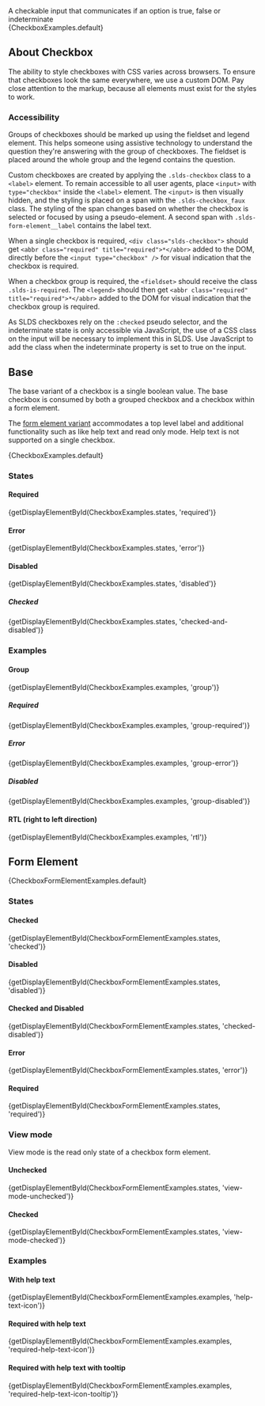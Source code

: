
<div className="doc lead">
  A checkable input that communicates if an option is true, false or indeterminate
</div>

<CodeView exampleOnly>
  {CheckboxExamples.default}
</CodeView>

## About Checkbox

The ability to style checkboxes with CSS varies across browsers. To ensure that checkboxes look the same everywhere, we use a custom DOM. Pay close attention to the markup, because all elements must exist for the styles to work.

### Accessibility

Groups of checkboxes should be marked up using the fieldset and legend element. This helps someone using assistive technology to understand the question they're answering with the group of checkboxes. The fieldset is placed around the whole group and the legend contains the question.

Custom checkboxes are created by applying the `.slds-checkbox` class to a `<label>` element. To remain accessible to all user agents, place `<input>` with `type="checkbox"` inside the `<label>` element. The `<input>` is then visually hidden, and the styling is placed on a span with the `.slds-checkbox_faux` class. The styling of the span changes based on whether the checkbox is selected or focused by using a pseudo-element. A second span with `.slds-form-element__label` contains the label text.

When a single checkbox is required, `<div class="slds-checkbox">` should get `<abbr class="required" title="required">*</abbr>` added to the DOM, directly before the `<input type="checkbox" />` for visual indication that the checkbox is required.

When a checkbox group is required, the `<fieldset>` should receive the class `.slds-is-required`. The `<legend>` should then get `<abbr class="required" title="required">*</abbr>` added to the DOM for visual indication that the checkbox group is required.

As SLDS checkboxes rely on the `:checked` pseudo selector, and the indeterminate state is only accessible via JavaScript, the use of a CSS class on the input will be necessary to implement this in SLDS. Use JavaScript to add the class when the indeterminate property is set to true on the input.

## Base

The base variant of a checkbox is a single boolean value. The base checkbox is consumed by both a grouped checkbox and a checkbox within a form element.

The [form element variant](#Form-Element) accommodates a top level label and additional functionality such as like help text and read only mode. Help text is not supported on a single checkbox.

<CodeView>
  {CheckboxExamples.default}
</CodeView>

### States

#### Required

<CodeView>
  {getDisplayElementById(CheckboxExamples.states, 'required')}
</CodeView>

#### Error

<CodeView>
  {getDisplayElementById(CheckboxExamples.states, 'error')}
</CodeView>

#### Disabled

<CodeView>
  {getDisplayElementById(CheckboxExamples.states, 'disabled')}
</CodeView>

##### Checked

<CodeView>
  {getDisplayElementById(CheckboxExamples.states, 'checked-and-disabled')}
</CodeView>

### Examples

#### Group

<CodeView>
  {getDisplayElementById(CheckboxExamples.examples, 'group')}
</CodeView>

##### Required

<CodeView>
  {getDisplayElementById(CheckboxExamples.examples, 'group-required')}
</CodeView>

##### Error

<CodeView>
  {getDisplayElementById(CheckboxExamples.examples, 'group-error')}
</CodeView>

##### Disabled

<CodeView>
  {getDisplayElementById(CheckboxExamples.examples, 'group-disabled')}
</CodeView>

#### RTL (right to left direction)

<CodeView>
  {getDisplayElementById(CheckboxExamples.examples, 'rtl')}
</CodeView>

## Form Element

<CodeView>
  {CheckboxFormElementExamples.default}
</CodeView>

### States

#### Checked

<CodeView>
  {getDisplayElementById(CheckboxFormElementExamples.states, 'checked')}
</CodeView>

#### Disabled

<CodeView>
  {getDisplayElementById(CheckboxFormElementExamples.states, 'disabled')}
</CodeView>

#### Checked and Disabled

<CodeView>
  {getDisplayElementById(CheckboxFormElementExamples.states, 'checked-disabled')}
</CodeView>

#### Error

<CodeView>
  {getDisplayElementById(CheckboxFormElementExamples.states, 'error')}
</CodeView>

#### Required

<CodeView>
  {getDisplayElementById(CheckboxFormElementExamples.states, 'required')}
</CodeView>

### View mode

View mode is the read only state of a checkbox form element.

#### Unchecked

<CodeView>
  {getDisplayElementById(CheckboxFormElementExamples.states, 'view-mode-unchecked')}
</CodeView>

#### Checked

<CodeView>
  {getDisplayElementById(CheckboxFormElementExamples.states, 'view-mode-checked')}
</CodeView>

### Examples

#### With help text

<CodeView>
  {getDisplayElementById(CheckboxFormElementExamples.examples, 'help-text-icon')}
</CodeView>

#### Required with help text

<CodeView>
  {getDisplayElementById(CheckboxFormElementExamples.examples, 'required-help-text-icon')}
</CodeView>

#### Required with help text with tooltip

<CodeView>
  {getDisplayElementById(CheckboxFormElementExamples.examples, 'required-help-text-icon-tooltip')}
</CodeView>
